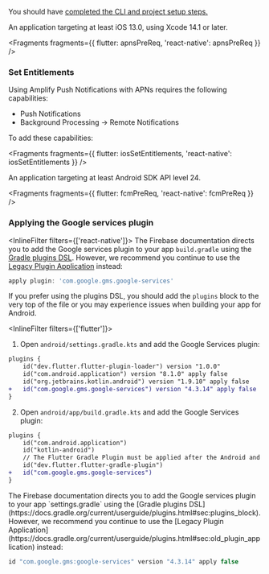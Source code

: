 You should have [completed the CLI and project setup steps.](/gen1/[platform]/start/project-setup/prerequisites/)

<BlockSwitcher>
<Block name="iOS">

An application targeting at least iOS 13.0, using Xcode 14.1 or later.


<Fragments fragments={{ flutter: apnsPreReq, 'react-native': apnsPreReq }} />

### Set Entitlements

Using Amplify Push Notifications with APNs requires the following capabilities:

- Push Notifications
- Background Processing -> Remote Notifications

To add these capabilities:


<Fragments fragments={{ flutter: iosSetEntitlements, 'react-native': iosSetEntitlements }} />

</Block>
<Block name="Android">

An application targeting at least Android SDK API level 24.


<Fragments fragments={{ flutter: fcmPreReq, 'react-native': fcmPreReq }} />

### Applying the Google services plugin

<InlineFilter filters={['react-native']}>
The Firebase documentation directs you to add the Google services plugin to your app `build.gradle` using the [Gradle plugins DSL](https://docs.gradle.org/current/userguide/plugins.html#sec:plugins_block). However, we recommend you continue to use the [Legacy Plugin Application](https://docs.gradle.org/current/userguide/plugins.html#sec:old_plugin_application) instead:

```groovy
apply plugin: 'com.google.gms.google-services'
```

If you prefer using the plugins DSL, you should add the `plugins` block to the very top of the file or you may experience issues when building your app for Android.

</InlineFilter>

<InlineFilter filters={['flutter']}>
<BlockSwitcher>
<Block name="Gradle Kotlin">
1. Open `android/settings.gradle.kts` and add the Google Services plugin:
```diff title="android/settings.gradle.kts"
plugins {
    id("dev.flutter.flutter-plugin-loader") version "1.0.0"
    id("com.android.application") version "8.1.0" apply false
    id("org.jetbrains.kotlin.android") version "1.9.10" apply false
+   id("com.google.gms.google-services") version "4.3.14" apply false
}
```
2. Open `android/app/build.gradle.kts` and add the Google Services plugin:
```diff title="android/app/build.gradle.kts"
plugins {
    id("com.android.application")
    id("kotlin-android")
    // The Flutter Gradle Plugin must be applied after the Android and Kotlin Gradle plugins.
    id("dev.flutter.flutter-gradle-plugin")
+   id("com.google.gms.google-services")
}
```
</Block>
<Block name="Gradle Groovy">
The Firebase documentation directs you to add the Google services plugin to your app `settings.gradle` using the [Gradle plugins DSL](https://docs.gradle.org/current/userguide/plugins.html#sec:plugins_block). However, we recommend you continue to use the [Legacy Plugin Application](https://docs.gradle.org/current/userguide/plugins.html#sec:old_plugin_application) instead:

```groovy title="android/settings.gradle"
id "com.google.gms:google-services" version "4.3.14" apply false
```
</Block>
</BlockSwitcher>

</InlineFilter>

</Block>
</BlockSwitcher>
